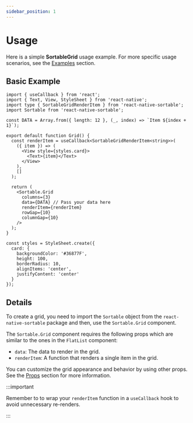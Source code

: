 ```yaml
---
sidebar_position: 1
---
```


# Usage

Here is a simple **SortableGrid** usage example. For more specific usage scenarios, see the [Examples](./examples) section.

## Basic Example

```tsx
import { useCallback } from 'react';
import { Text, View, StyleSheet } from 'react-native';
import type { SortableGridRenderItem } from 'react-native-sortable';
import Sortable from 'react-native-sortable';

const DATA = Array.from({ length: 12 }, (_, index) => `Item ${index + 1}`);

export default function Grid() {
  const renderItem = useCallback<SortableGridRenderItem<string>>(
    ({ item }) => (
      <View style={styles.card}>
        <Text>{item}</Text>
      </View>
    ),
    []
  );

  return (
    <Sortable.Grid
      columns={3}
      data={DATA} // Pass your data here
      renderItem={renderItem}
      rowGap={10}
      columnGap={10}
    />
  );
}

const styles = StyleSheet.create({
  card: {
    backgroundColor: '#36877F',
    height: 100,
    borderRadius: 10,
    alignItems: 'center',
    justifyContent: 'center'
  }
});
```

## Details

To create a grid, you need to import the `Sortable` object from the `react-native-sortable` package and then, use the `Sortable.Grid` component.

The `Sortable.Grid` component requires the following props which are similar to the ones in the `FlatList` component:

- `data`: The data to render in the grid.
- `renderItem`: A function that renders a single item in the grid.

You can customize the grid appearance and behavior by using other props. See the [Props](./props) section for more information.

:::important

Remember to to wrap your `renderItem` function in a `useCallback` hook to avoid unnecessary re-renders.

:::
